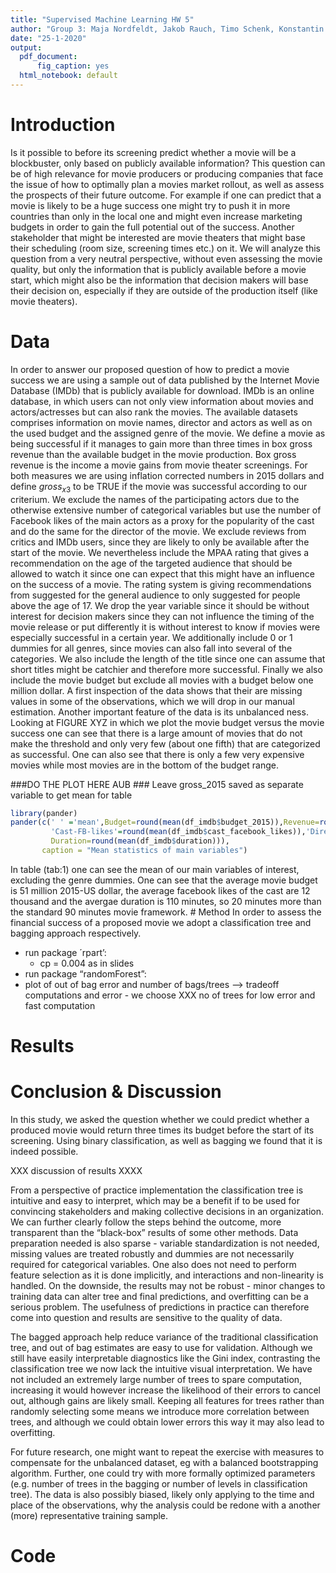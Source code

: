 ```yaml
---
title: "Supervised Machine Learning HW 5"
author: "Group 3: Maja Nordfeldt, Jakob Rauch, Timo Schenk, Konstantin Sommer"
date: "25-1-2020"
output:
  pdf_document:
      fig_caption: yes
  html_notebook: default
---
```


# Introduction
Is it possible to before its screening predict whether a movie will be a blockbuster, only based on publicly available information? This question can be of high relevance for movie producers or producing companies that face the issue of how to optimally plan a movies market rollout, as well as assess the prospects of their future outcome. For example if one can predict that a movie is likely to be a huge success one might try to push it in more countries than only in the local one and might even increase marketing budgets in order to gain the full potential out of the success. Another stakeholder that might be interested are movie theaters that might base their scheduling (room size, screening times etc.) on it.
We will analyze this question from a very neutral perspective, without even assessing the movie quality, but only the information that is publicly available before a movie start, which might also be the information that decision makers will base their decision on, especially if they are outside of the production itself (like movie theaters). 


# Data
In order to answer our proposed question of how to predict a movie success we are using a sample out of data published by the Internet Movie Database (IMDb) that is publicly available for download. IMDb is an online database, in which users can not only view information about movies and actors/actresses but can also rank the movies.
The available datasets comprises information on movie names, director and actors as well as on the used budget and the assigned genre of the movie. We define a movie as being successful if it manages to gain more than three times in box gross revenue than the available budget in the movie production. Box gross revenue is the income a movie gains from movie theater screenings. For both measures we are using inflation corrected numbers in 2015 dollars and define $gross_{x3}$ to be TRUE if the movie was successful according to our criterium.
We exclude the names of the participating actors due to the otherwise extensive number of categorical variables but use the number of Facebook likes of the main actors as a proxy for the popularity of the cast and do the same for the director of the movie. We exclude reviews from critics and IMDb users, since they are likely to only be available after the start of the movie. We nevertheless include the MPAA rating that gives a recommendation on the age of the targeted audience that should be allowed to watch it since one can expect that this might have an influence on the success of a movie. The rating system is giving recommendations from suggested for the general audience to only suggested for people above the age of 17. We drop the year variable since it should be without interest for decision makers since they can not influence the timing of the movie release or put differently it is without interest to know if movies were especially successful in a certain year. We additionally include 0 or 1 dummies for all genres, since movies can also fall into several of the categories. We also include the length of the title since one can assume that short titles might be catchier and therefore more successful. Finally we also include the movie budget but exclude all movies with a budget below one million dollar.
A first inspection of the data shows that their are missing values in some of the observations, which we will drop in our manual estimation. Another important feature of the data is its unbalanced ness. Looking at FIGURE XYZ in which we plot the movie budget versus the movie success one can see that there is a large amount of movies that do not make the threshold and only very few (about one fifth) that are categorized as successful. One can also see that there is only a few very expensive movies while most movies are in the bottom of the budget range.

###DO THE PLOT HERE AUB
### Leave gross_2015 saved as separate variable to get mean for table

```r
library(pander) 
pander(c(' ' ='mean',Budget=round(mean(df_imdb$budget_2015)),Revenue=round(mean(df_imdb$gross_2015)),
         'Cast-FB-likes'=round(mean(df_imdb$cast_facebook_likes)),'Director-FB-likes'=round(mean(df_imdb$director_facebook_likes)),
         Duration=round(mean(df_imdb$duration))),
       caption = "Mean statistics of main variables")

```
In table \ref(tab:1) one can see the mean of our main variables of interest, excluding the genre dummies. One can see that the average movie budget is 51 million 2015-US dollar, the average facebook likes of the cast are 12 thousand and the avergae duration is 110 minutes, so 20 minutes more than the standard 90 minutes movie framework.
# Method
In order to assess the financial success of a proposed movie we adopt a classification tree and bagging approach respectively.

- run package ´rpart':
  - cp = 0.004 as in slides

- run package "randomForest":
- plot of out of bag error and number of bags/trees ---> tradeoff computations and error - we choose XXX no of trees for low error and fast computation




# Results

# Conclusion & Discussion

In this study, we asked the question whether we could predict whether a produced movie would return three times its budget before the start of its screening. Using binary classification, as well as bagging we found that it is indeed possible. 

XXX discussion of results XXXX

From a perspective of practice implementation the classification tree is intuitive and easy to interpret, which may be a benefit if to be used for convincing stakeholders and making collective decisions in an organization. We can further clearly follow the steps behind the outcome, more transparent than the “black-box” results of some other methods. Data preparation needed is also sparse - variable standardization is not needed, missing values are treated robustly and dummies are not necessarily required for categorical variables. One also does not need to perform feature selection as it is done implicitly, and interactions and non-linearity is handled. On the downside, the results may not be robust - minor changes to training data can alter tree and final predictions, and overfitting can be a serious problem. The usefulness of predictions in practice can therefore come into question and results are sensitive to the quality of data. 

The bagged approach help reduce variance of the traditional classification tree, and out of bag estimates are easy to use for validation. Although we still have easily interpretable diagnostics like the Gini index, contrasting the classification tree we now lack the intuitive visual interpretation. We have not included an extremely large number of trees to spare computation, increasing it would however increase the likelihood of their errors to cancel out, although gains are likely small. Keeping all features for trees rather than randomly selecting some means we introduce more correlation between trees, and although we could obtain lower errors this way it may also lead to overfitting. 

For future research, one might want to repeat the exercise with measures to compensate for the unbalanced dataset, eg with a balanced bootstrapping algorithm. Further, one could try with more formally optimized parameters (e.g. number of trees in the bagging or number of levels in classification tree). The data is also possibly biased, likely only applying to the time and place of the observations, why the analysis could be redone with a another (more) representative training sample. 





# Code
```r
```
